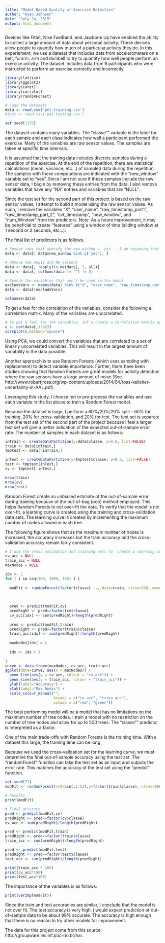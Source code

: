 ```yaml
---
title: "Model Based Quality of Exercise Detection"
author: "Ryan Johnson"
date: "July 24, 2015"
output: html_document
---
```


Devices like Fitbit, Nike FuelBand, and Jawbone Up have enabled the ability to collect a large amount of data about personal activity. These devices allow people to quantify how much of a particular activity they do. In this experiement, we use a dataset that includes data from accelerometers on a belt, forarm, arm and dumbell to try to quantify how well people perform an exercise activity. The dataset includes data from 6 participants who were instructed to perform an exercise correctly and incorrectly. 

```r
library(lattice)
library(ggplot2)
library(caret)
library(corrplot)
library(randomForest)

# Load the datasets
data <- read.csv('pml-training.csv')
#test <- read.csv('pml-testing.csv')

set.seed(1235)
```

The dataset contains many variables. The "classe"" variable is the label for each sample and each class indicates how well a participant performed the exercise. Many of the variables are raw sensor values. The samples are taken at specific time intervals. 

It is assumed that the training data includes discrete samples during a repetition of the exercise. At the end of the repetition, there are statistical calculations (mean, variance, etc...) of sampled data during the repetition. The samples with these computations are indicated with the "new_window" variable set to "yes". Since I am not sure if these samples include the raw sensor data, I begin by removing these entries from the data.  I also remove variables that have any "NA" entries and variables that are "NULL".

Since the test set for the second part of this project is based on the raw sensor values, I attempt to build a model using the raw sensor values. As such, I remove the variables "X", "user_name", "raw_timestamp_part1", "raw_timestamp_part_2", "cvt_timestamp", "new_window", and "num_Window" from the predictors. Note: As a future improvement, it may be beneficial to create "features" using a window of time (sliding window at 1 second or 2 seconds, etc...). 

The final list of predictors is as follows.


```r

# Remove rows that specify the new_window = 'yes' - I am assuming that these rows represent computed values of previous raw sensor values and I only want to build a model on raw sensor data
data <- data[! data$new_window %in% c('yes'), ]

# Remove the empty and NA columns
data <- data[, !apply(is.na(data), 2, all)]
data <- data[, colSums(data != "") != 0]

# Remove the variables that won't be used in the model
excludeVars <- names(data) %in% c("X", "user_name", "raw_timestamp_part_1", "raw_timestamp_part_2", "cvtd_timestamp", "new_window", "num_window")
data <- data[!excludeVars]
```

```r

colnames(data)
```

To get a feel for the correlation of the variables, consider the following a correlation matrix. Many of the variables are uncorrelated. 

```r

# To get a feel for the variables, let's create a correlation matrix and plot
c <- cor(data[,1:52])
corrplot(c,method="square")
```

Using PCA, we could convert the variables that are correlated to a set of linearly uncorrelated variables. This will result in the largest amount of variability in the data possible. 

Another approach is to use Random Forests (which uses sampling with replacement) to detect variable importance. Further, there have been studies showing that Random Forests are great models for activity detection where the raw sensors have a large amount of noise (See http://www.robertjross.org/wp-content/uploads/2014/04/ross-kelleher-uncertainty-in-AAL.pdf).

Leveraging this study, I choose not to pre-process the variables and use each variable in the list above to train a Random Forest model.  

Because the dataset is large, I perform a 60%/20%/20% split - 60% for training, 20% for cross-validation, and 20% for test. The test set is separate from the test set of the second part of the project because I feel a larger test set will give a better indication of the expected out-of-sample error rate. The number of samples in each dataset is as follows:

```r
inTrain <- createDataPartition(y=data$classe, p=0.6, list=FALSE)
train <- data[inTrain,]
tmptest <- data[-inTrain,]

inTest <- createDataPartition(y=tmptest$classe, p=0.5, list=FALSE)
test <- tmptest[inTest,]
cv <- tmptest[-inTest,]
```

```r
nrow(train)
nrow(cv)
nrow(test)

```

Random Forest create an unbiased estimate of the out-of-sample error during training because of the out-of-bag (oob) method employed. This helps Random Forests to not over-fit the data. To verify that the model is not over-fit, a learning curve is created using the training and cross-validation data sets. The learning curve is created by incrementing the maximum number of nodes allowed in each tree. 

The following figure shows that as the maximum number of nodes is increased, the accuracy increases but the train accuracy and the cross-validation accuracy remain fairly consistent. 

```r
# I use the cross validation and training sets to  create a learning curve to verify that the model is not overfit.
cv_acc = NULL
train_acc = NULL
maxNodes = NULL

idx <- 1
for ( i in seq(100, 1000, 100) ) {
  
  modFit <- randomForest(factor(classe) ~., data=train, ntree=500, maxnodes=i, importance=TRUE)
  
  
  
  pred <- predict(modFit,cv)
  predRight <- pred==factor(cv$classe)
  cv_acc[idx] <- sum(predRight)/length(predRight)
  
  pred <- predict(modFit,train)
  predRight <- pred==factor(train$classe)
  train_acc[idx] <- sum(predRight)/length(predRight)
  
  maxNodes[idx] = i
  
  idx <- idx + 1
  
}
curve <- data.frame(maxNodes, cv_acc, train_acc)
ggplot(data=curve, aes(x = maxNodes)) + 
  geom_line(aes(y = cv_acc, colour = "cv_acc")) + 
  geom_line(aes(y = train_acc, colour = "train_acc")) + 
  ylab(label="Accuracy") + 
  xlab(label="Max Nodes") + 
  scale_colour_manual("", 
                      breaks = c("cv_acc", "train_acc"),
                      values = c("red", "green"))
```

The best performing model will be a model that has no limitations on the maximum number of tree nodes. I train a model with no restriction on the number of tree nodes and allow for up to 500 trees. The "classe"" predictor is interpreted as a factor. 

One of the main trade-offs with Random Forests is the training time. With a dataset this large, the training time can be long. 

Because we used the cross-validation set for the learning curve, we must determine the final out-of-sample accuracy using the test set. The "randomForest" function can take the test set as an input and outputs the error rate. This matches the accuracy of the test set using the "predict" function.

```r
set.seed(71)
modFit <- randomForest(x=train[,1:52],y=factor(train$classe), ntree=500, maxnodes=NULL, importance=TRUE, xtest=test[,1:52], ytest=factor(test$classe), keep.forest=TRUE)

# Results 
print(modFit)

# Final accuracy
pred <- predict(modFit,cv)
predRight <- pred==factor(cv$classe)
cv_acc <- sum(predRight)/length(predRight)

pred <- predict(modFit,train)
predRight <- pred==factor(train$classe)
train_acc <- sum(predRight)/length(predRight)

pred <- predict(modFit,test)
predRight <- pred==factor(test$classe)
test_acc <- sum(predRight)/length(predRight)
```

```r
print(train_acc * 100)
print(cv_acc*100)
print(test_acc*100)
```

The importance of the variables is as follows:

```r
print(varImp(modFit))

```

Since the train and test accuracies are similar, I conclude that the model is not over fit. The test accuracy is very high. I would expect prediction of out-of-sample data to be about 99% accurate. The accuracy is high enough that there is no reason to try other models for improvement.

The data for this project come from this source: http://groupware.les.inf.puc-rio.br/har.
